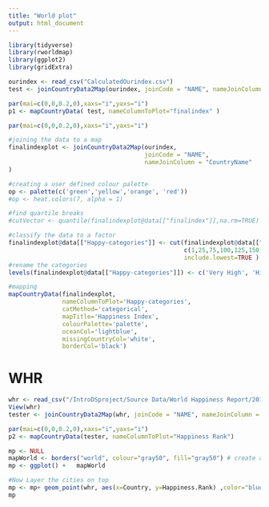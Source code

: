 ```yaml
---
title: "World plot"
output: html_document
---
```


```r
library(tidyverse)
library(rworldmap)
library(ggplot2)
library(gridExtra)

ourindex <- read_csv("CalculatedOurindex.csv")
test <- joinCountryData2Map(ourindex, joinCode = "NAME", nameJoinColumn = "CountryName")

par(mai=c(0,0,0.2,0),xaxs="i",yaxs="i")
p1 <- mapCountryData( test, nameColumnToPlot="finalindex" )
```


```r
par(mai=c(0,0,0.2,0),xaxs="i",yaxs="i")

#joining the data to a map
finalindexplot <- joinCountryData2Map(ourindex,
                                      joinCode = "NAME",
                                      nameJoinColumn = "CountryName"
)

#creating a user defined colour palette
op <- palette(c('green','yellow','orange', 'red'))
#op <- heat.colors(7, alpha = 1)

#find quartile breaks
#cutVector <- quantile(finalindexplot@data[["finalindex"]],na.rm=TRUE) 

#classify the data to a factor
finalindexplot@data[["Happy-categories"]] <- cut(finalindexplot@data[["finalindex"]],
                                                 c(1,25,75,100,125,150,190),
                                                 include.lowest=TRUE )
#rename the categories
levels(finalindexplot@data[["Happy-categories"]]) <- c('Very High', 'High','High Average','Low Average','Low','Very Low')  

#mapping
mapCountryData(finalindexplot, 
               nameColumnToPlot='Happy-categories',
               catMethod='categorical',
               mapTitle='Happiness Index', 
               colourPalette='palette',
               oceanCol='lightblue',
               missingCountryCol='white',
               borderCol='black')

```


# WHR

```r
whr <- read_csv("/IntroDSproject/Source Data/World Happiness Report/2016.csv")
View(whr)
tester <- joinCountryData2Map(whr, joinCode = "NAME", nameJoinColumn = "Country")

par(mai=c(0,0,0.2,0),xaxs="i",yaxs="i")
p2 <- mapCountryData(tester, nameColumnToPlot="Happiness Rank")


```

```r
mp <- NULL
mapWorld <- borders("world", colour="gray50", fill="gray50") # create a layer of borders
mp <- ggplot() +   mapWorld

#Now Layer the cities on top
mp <- mp+ geom_point(whr, aes(x=Country, y=Happiness.Rank) ,color="blue", size=3) 
mp
```



